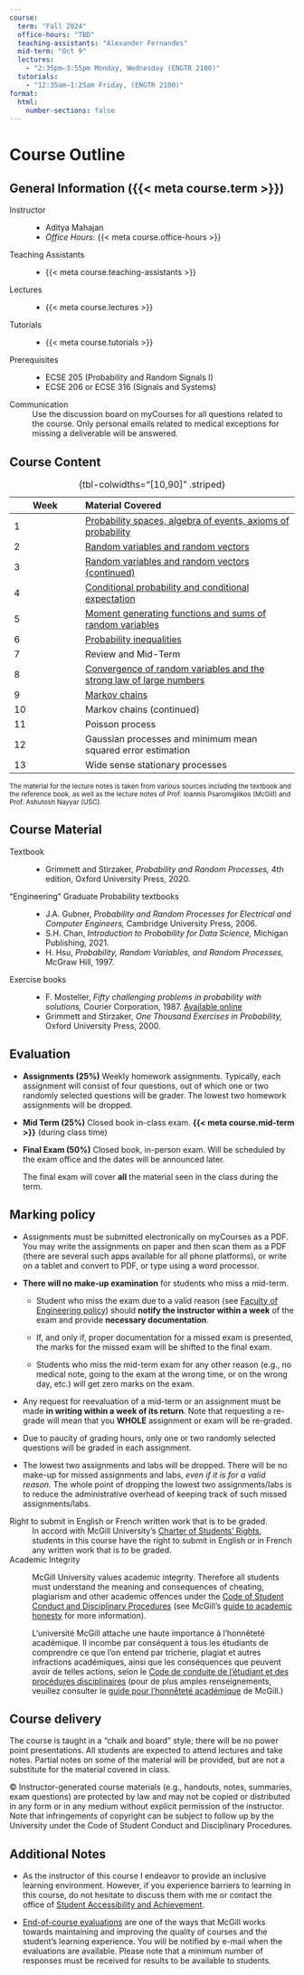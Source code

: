 ```yaml
---
course:
  term: "Fall 2024"
  office-hours: "TBD"
  teaching-assistants: "Alexander Fernandes"
  mid-term: "Oct 9"
  lectures:
    - "2:35pm–3:55pm Monday, Wednesday (ENGTR 2100)"
  tutorials:
    - "12:35am–1:25am Friday, (ENGTR 2100)"
format: 
  html: 
    number-sections: false
---
```


# Course Outline {.unnumbered}

## General Information ({{< meta course.term >}})

Instructor
: -  Aditya Mahajan 
- *Office Hours*: {{< meta course.office-hours >}}

Teaching Assistants
: - {{< meta course.teaching-assistants >}} 

Lectures
: - {{< meta course.lectures >}} 

Tutorials
: - {{< meta course.tutorials >}} 

Prerequisites
: - ECSE 205 (Probability and Random Signals I)
- ECSE 206 or ECSE 316 (Signals and Systems)


Communication
: [Use the discussion board on myCourses]{.text-info} for all questions related to the course. Only personal emails related to medical exceptions for missing a deliverable will be answered.

<!--
## Graduate Attributes and Learning Outcomes

| Attribute | Description | Status |
|-----------|-------------|--------|
| KB | Knowledge Base for Engineering | Developed |
| PA | Problem Analysis | Developed |
| IN | Investigation | Developed |
| DE | Design | Introduced |

Upon the successful completion of this course, the student students will have demonstrated the ability to:

- Apply time- and frequency-domain tools to analyze linear time-invariant systems (KB, PA)
- Design controllers based on state-space methods and lead-lag compensators to meet time-response specifications (KB, PA, DE)
- Use Matlab to analyze and synthesize controllers for linear time-invariant systems (DE, IN)

-->

## Course Content

| Week | Material Covered | 
|------|:-----------------|
| 1    | [Probability spaces, algebra of events, axioms of probability](probability-spaces.qmd) |
| 2    | [Random variables and random vectors](random-variables.qmd) | 
| 3    | [Random variables and random vectors (continued)](random-variables.qmd) | 
| 4    | [Conditional probability and conditional expectation](conditional-expectation.qmd) |
| 5    | [Moment generating functions and sums of random variables](moment-generating-functions.qmd) |
| 6    | [Probability inequalities](inequalities.qmd) |
| 7    | Review and Mid-Term | 
| 8    | [Convergence of random variables and the strong law of large numbers](convergence-of-random-variables.qmd) | 
| 9    | [Markov chains](markov-chains.qmd) | 
| 10   | Markov chains (continued) | 
| 11   | Poisson process |
| 12   | Gaussian processes and minimum mean squared error estimation | 
| 13   | Wide sense stationary processes | 

: {tbl-colwidths="[10,90]" .striped}

<small>[The material for the lecture notes is taken from various sources including the textbook and the reference book, as well as the lecture notes of Prof. Ioannis Psaromiglikos (McGill) and Prof. Ashutosh Nayyar (USC).]{.text-muted}</small>

## Course Material

Textbook
: - Grimmett and Stirzaker, _Probability and Random Processes,_ 4th edition, Oxford University Press, 2020.


"Engineering" Graduate Probability textbooks

: - J.A. Gubner, _Probability and Random Processes for Electrical and Computer Engineers,_ Cambridge University Press, 2006.
- S.H. Chan, _Introduction to Probability for Data Science,_ Michigan Publishing, 2021.
- H. Hsu, _Probability, Random Variables, and Random Processes,_ McGraw Hill, 1997.

Exercise books

: - F. Mosteller, _Fifty challenging problems in probability with solutions,_ Courier Corporation, 1987. [Available online](https://archive.org/details/fiftychallenging00most)
- Grimmett and Stirzaker, _One Thousand Exercises in Probability,_ Oxford University Press, 2000. 


## Evaluation

- **Assignments (25%)** Weekly homework assignments. Typically, each assignment will consist of four questions, out of which one or two randomly selected questions will be grader. The lowest two homework assignments will be dropped.

- **Mid Term (25%)** Closed book in-class exam.
  [**{{< meta course.mid-term >}}**]{.text-danger} (during class time)

- **Final Exam (50%)** Closed book, in-person exam. Will be scheduled by the exam office and the dates will be announced later.

    The final exam will cover **all** the material seen in the class during the term.

## Marking policy

- Assignments must be submitted electronically on myCourses as a PDF. You may write the assignments on paper and then scan them as a PDF (there are several such apps available for all phone platforms), or write on a tablet and convert to PDF, or type using a word processor.

- **There will no make-up examination** for students who miss a mid-term.

  - Student who miss the exam due to a valid reason (see [Faculty of Engineering policy][policy]) should **notify the instructor within a week** of the exam and provide **necessary documentation**.

  - If, and only if, proper documentation for a missed exam is presented, the marks for the missed exam will be shifted to the final exam.

  - Students who miss the mid-term exam for any other reason (e.g., no medical note, going to the exam at the wrong time, or on the wrong day, etc.) will get zero marks on the exam.

- Any request for reevaluation of a mid-term or an assignment must be made **in writing within a week of its return**. Note that requesting a re-grade will mean that you **WHOLE** assignment or exam will be re-graded.

- [Due to paucity of grading hours, only one or two randomly selected questions will be graded in each assignment.]{.text-danger}

- The lowest two assignments and labs will be dropped. There will be no make-up for missed assignments and labs, _even if it is for a valid reason._ The whole point of dropping the lowest two assignments/labs is to reduce the administrative overhead of keeping track of such missed assignments/labs.


Right to submit in English or French written work that is to be graded.
: In accord with McGill University’s [Charter of Students’ Rights][charter], students in this course have the right to submit in English or in French any written work that is to be graded.

Academic Integrity
: McGill University values academic integrity. Therefore all students must understand the meaning and consequences of cheating, plagiarism and other academic offences under the [Code of Student Conduct and Disciplinary Procedures][code] (see McGill’s [guide to academic honesty][guide] for more information).

    L’université McGill attache une haute importance à l’honnêteté académique. Il incombe par conséquent à tous les étudiants de comprendre ce que l’on entend par tricherie, plagiat et autres infractions académiques, ainsi que les conséquences que peuvent avoir de telles actions, selon le [Code de conduite de l’étudiant et des procédures disciplinaires][code] (pour de plus amples renseignements, veuillez consulter le [guide pour l’honnêteté académique][guide] de McGill.)

## Course delivery

The course is taught in a “chalk and board” style; there will be no power point presentations. All students are expected to attend lectures and take notes. Partial notes on some of the material will be provided, but are not a substitute for the material covered in class.

© Instructor-generated course materials (e.g., handouts, notes, summaries, exam questions) are protected by law and may not be copied or distributed in any form or in any medium without explicit permission of the instructor. Note that infringements of copyright can be subject to follow up by the University under the Code of Student Conduct and Disciplinary Procedures.

## Additional Notes

- As the instructor of this course I endeavor to provide an inclusive learning environment. However, if you experience barriers to learning in this course, do not hesitate to discuss them with me or contact the office of [Student Accessibility and Achievement][OSD].

- [End-of-course evaluations][evaluations] are one of the ways that McGill works towards maintaining and improving the quality of courses and the student’s learning experience. You will be notified by e-mail when the evaluations are available. Please note that a minimum number of responses must be received for results to be available to students.


[policy]: https://www.mcgill.ca/engineering/students/undergraduate/courses-registration/exams-assessment/midterms-and-class-tests/adjustments-missed-midterms-and-class-tests

[charter]: https://www.mcgill.ca/secretariat/files/secretariat/charter_of_student_rights_last_approved_october_262017.pdf

[code]: https://www.mcgill.ca/secretariat/files/secretariat/code_of_student_conduct_and_disciplinary_procedures.pdf

[guide]: http://www.mcgill.ca/students/srr/honest/

[evaluations]: http://www.mcgill.ca/mercury/

[OSD]: https://www.mcgill.ca/access-achieve/

